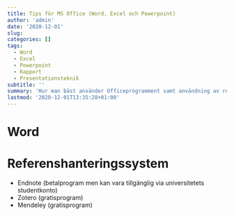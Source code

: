 ```yaml
---
title: Tips för MS Office (Word, Excel och Powerpoint)
author: 'admin'
date: '2020-12-01'
slug:
categories: []
tags:
  - Word
  - Excel
  - Powerpoint
  - Rapport
  - Presentationsteknik
subtitle: ''
summary: 'Hur man bäst använder Officeprogramment samt användning av referenshanteringssystem'
lastmod: '2020-12-01T13:35:28+01:00'
---
```



# **Word**


# **Referenshanteringssystem**  
- Endnote (betalprogram men kan vara tillgänglig via universitetets studentkonto)  
- Zotero (gratisprogram)  
- Mendeley (gratisprogram)  

  


